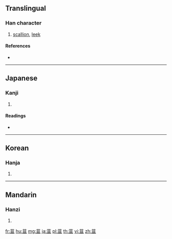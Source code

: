 {{character info/new}}
{{also|韭}}
==Translingual==

===Han character===
{{Han char|rn=179|rad=韭|as=04|sn=13|four=|canj=TLSM}}

# [[scallion]], [[leek]]

====References====
* {{Han ref|kx=1396.050|dkj=43237|dj=1911.250|hdz=74404.020|uh=97EE|ud=38894}}

----

==Japanese==

===Kanji===
{{ja-kanji|grade=|rs=韭04}}

# {{defn|lang=ja|sort=韭04}}

====Readings====
* {{ja-readings|on=[[きょう]] (kyō), [[く]] (ku)|kun=[[にら]] (nira)}}

----

==Korean==

===Hanja===
{{ko-hanja|hangeul=[[구]]|eumhun=|rv=gu|mr=ku|y=kwu}}

# {{defn|lang=ko|sort=韭04}}

----

==Mandarin==

===Hanzi===
{{cmn-hanzi|pin=[[jiǔ]] ([[jiu3]])|wg=[[chiu3|chiu<sup>3</sup>]]}}

# {{defn|lang=cmn|sort=韭04}}

[[fr:韮]]
[[hu:韮]]
[[mg:韮]]
[[ja:韮]]
[[pl:韮]]
[[th:韮]]
[[vi:韮]]
[[zh:韮]]